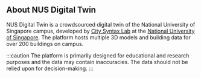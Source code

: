## About NUS Digital Twin

NUS Digital Twin is a crowdsourced digital twin of the National University of Singapore campus, developed by [City Syntax Lab](https://www.citysyntax.io) at the [National University of Singapore](https://nus.edu.sg). The platform hosts multiple 3D models and building data for over 200 buildings on campus.

:::caution
The platform is primarily designed for educational and research purposes and the data may contain inaccuracies. The data should not be relied upon for decision-making.
:::
